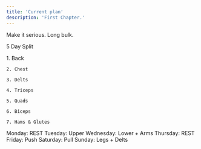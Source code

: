 ```yaml
---
title: 'Current plan'
description: 'First Chapter.'
---
```


<Update label="11/22/2024" description="version 1.0">
  Make it serious. Long bulk.

  5 Day Split
</Update>

<AccordionGroup>
  <Accordion title="Priorities" defaultOpen={false}>
    1. Back

    2. Chest

    3. Delts

    4. Triceps

    5. Quads

    6. Biceps

    7. Hams & Glutes
  </Accordion>

  <Accordion title="Split" defaultOpen="false">
    Monday: REST
    Tuesday: Upper
    Wednesday: Lower + Arms
    Thursday: REST
    Friday: Push
    Saturday: Pull
    Sunday: Legs + Delts
  </Accordion>
</AccordionGroup>